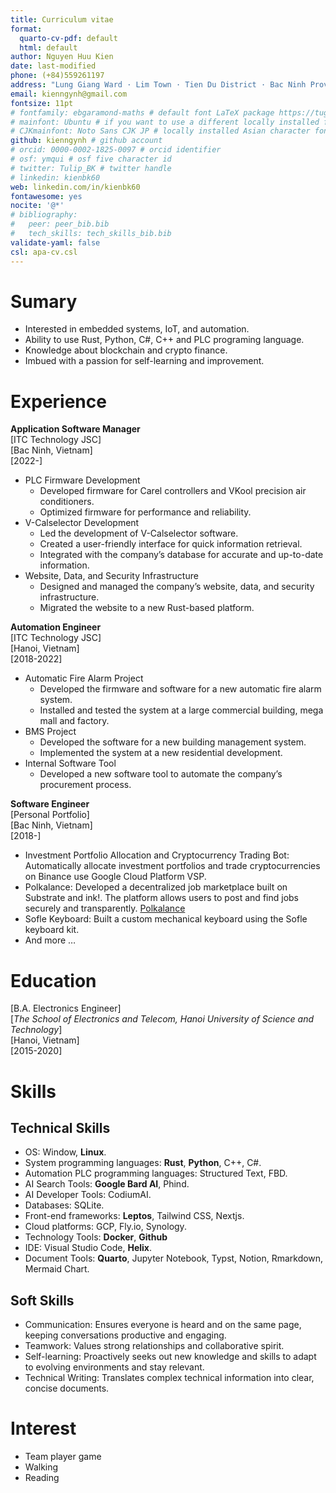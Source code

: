 ```yaml
---
title: Curriculum vitae
format:
  quarto-cv-pdf: default
  html: default
author: Nguyen Huu Kien
date: last-modified
phone: (+84)559261197
address: "Lung Giang Ward · Lim Town · Tien Du District · Bac Ninh Province, Vietnam"
email: kienngynh@gmail.com
fontsize: 11pt
# fontfamily: ebgaramond-maths # default font LaTeX package https://tug.org/FontCatalogue/about.html
# mainfont: Ubuntu # if you want to use a different locally installed font
# CJKmainfont: Noto Sans CJK JP # locally installed Asian character font, must use with xelatex
github: kienngynh # github account
# orcid: 0000-0002-1825-0097 # orcid identifier
# osf: ymqui # osf five character id
# twitter: Tulip_BK # twitter handle
# linkedin: kienbk60
web: linkedin.com/in/kienbk60
fontawesome: yes
nocite: '@*'
# bibliography: 
#   peer: peer_bib.bib
#   tech_skills: tech_skills_bib.bib
validate-yaml: false
csl: apa-cv.csl
---
```


# Sumary

- Interested in embedded systems, IoT, and automation.
- Ability to use Rust, Python, C#, C++ and PLC programing language.
- Knowledge about blockchain and crypto finance.
- Imbued with a passion for self-learning and improvement.

# Experience

**Application Software Manager**  
[ITC Technology JSC]  
[Bac Ninh, Vietnam]  
[2022-]

* PLC Firmware Development
  * Developed firmware for Carel controllers and VKool precision air conditioners.
  * Optimized firmware for performance and reliability.
* V-Calselector Development
  * Led the development of V-Calselector software.
  * Created a user-friendly interface for quick information retrieval.
  * Integrated with the company's database for accurate and up-to-date information.
* Website, Data, and Security Infrastructure
  * Designed and managed the company's website, data, and security infrastructure.
  * Migrated the website to a new Rust-based platform.

**Automation Engineer**  
[ITC Technology JSC]  
[Hanoi, Vietnam]  
[2018-2022]

* Automatic Fire Alarm Project
  * Developed the firmware and software for a new automatic fire alarm system.
  * Installed and tested the system at a large commercial building, mega mall and factory.
* BMS Project
  * Developed the software for a new building management system.
  * Implemented the system at a new residential development.
* Internal Software Tool
  * Developed a new software tool to automate the company's procurement process.

**Software Engineer**  
[Personal Portfolio]  
[Bac Ninh, Vietnam]  
[2018-]

* Investment Portfolio Allocation and Cryptocurrency Trading Bot: Automatically allocate investment portfolios and trade cryptocurrencies on Binance use Google Cloud Platform VSP.
* Polkalance: Developed a decentralized job marketplace built on Substrate and ink!. The platform allows users to post and find jobs securely and transparently. [Polkalance](https://polkalance.vercel.app/)
* Sofle Keyboard: Built a custom mechanical keyboard using the Sofle keyboard kit.
* And more ...

# Education

[B.A. Electronics Engineer]  
[*The School of Electronics and Telecom, Hanoi University of Science and Technology*]  
[Hanoi, Vietnam]  
[2015-2020]

# Skills

## Technical Skills

<!-- ::: {#refs-tech_skills}
::: -->
* OS: Window, **Linux**.
* System programming languages: **Rust**, **Python**, C++, C#.
* Automation PLC programming languages: Structured Text, FBD.
* AI Search Tools: **Google Bard AI**, Phind.
* AI Developer Tools: CodiumAI.
* Databases: SQLite.
* Front-end frameworks: **Leptos**, Tailwind CSS, Nextjs.
* Cloud platforms: GCP, Fly.io, Synology.
* Technology Tools: **Docker**, **Github**
* IDE: Visual Studio Code, **Helix**.
* Document Tools: **Quarto**, Jupyter Notebook, Typst, Notion, Rmarkdown, Mermaid Chart.

## Soft Skills

* Communication: Ensures everyone is heard and on the same page, keeping conversations productive and engaging.
* Teamwork: Values strong relationships and collaborative spirit.
* Self-learning: Proactively seeks out new knowledge and skills to adapt to evolving environments and stay relevant.
* Technical Writing: Translates complex technical information into clear, concise documents.

<!-- # Projects

::: {#refs-peer}
::: -->

# Interest

* Team player game
* Walking
* Reading
